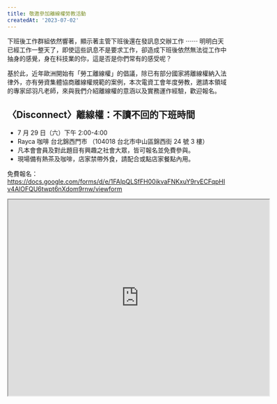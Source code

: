 ```yaml
---
title: 敬邀參加離線權勞教活動
createdAt: '2023-07-02'
---
```


下班後工作群組依然響著，顯示著主管下班後還在發訊息交辦工作 ⋯⋯ 明明白天已經工作一整天了，即使這些訊息不是要求工作，卻造成下班後依然無法從工作中抽身的感覺，身在科技業的你，這是否是你們常有的感受呢？

基於此，近年歐洲開始有「勞工離線權」的倡議，除已有部分國家將離線權納入法律外，亦有勞資集體協商離線權規範的案例，本次電資工會年度勞教，邀請本領域的專家邱羽凡老師，來與我們介紹離線權的意涵以及實務運作經驗，歡迎報名。

## 〈Disconnect〉離線權：不讀不回的下班時間

- 7 月 29 日（六）下午 2:00-4:00
- Rayca 咖啡 台北錦西門市 （104018 台北市中山區錦西街 24 號 3 樓）
- 凡本會會員及對此題目有興趣之社會大眾，皆可報名並免費參與。
- 現場備有熱茶及咖啡，店家禁帶外食，請配合或點店家餐點內用。

免費報名：https://docs.google.com/forms/d/e/1FAIpQLSfFH00ikvaFNKxuY9rvECFqpHIv4AlOFQU6twpt6nXdom9rnw/viewform

<iframe
  src="https://www.google.com/maps/embed?pb=!1m14!1m8!1m3!1d14456.907396171984!2d121.5210402!3d25.0602993!3m2!1i1024!2i768!4f13.1!3m3!1m2!1s0x3442a9438eb21413%3A0xdbee2d2c3422742d!2sRAYCA%20COFFEE!5e0!3m2!1sen!2stw!4v1688252517205!5m2!1sen!2stw"
  width="600"
  height="450"
  style={{ border: 0 }}
  allowfullscreen=""
  loading="lazy"
></iframe>
